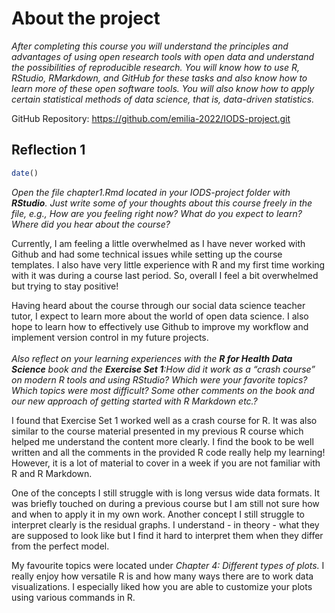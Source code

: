 # About the project

*After completing this course you will understand the principles and advantages of using open research tools with open data and understand the possibilities of reproducible research. You will know how to use R, RStudio, RMarkdown, and GitHub for these tasks and also know how to learn more of these open software tools. You will also know how to apply certain statistical methods of data science, that is, data-driven statistics.*

GitHub Repository: <https://github.com/emilia-2022/IODS-project.git>

## Reflection 1

```r
date()
```

*Open the file chapter1.Rmd located in your IODS-project folder with **RStudio**. Just write some of your thoughts about this course freely in the file, e.g., How are you feeling right now? What do you expect to learn? Where did you hear about the course?*

Currently, I am feeling a little overwhelmed as I have never worked with Github and had some technical issues while setting up the course templates. I also have very little experience with R and my first time working with it was during a course last period. So, overall I feel a bit overwhelmed but trying to stay positive!

Having heard about the course through our social data science teacher tutor, I expect to learn more about the world of open data science. I also hope to learn how to effectively use Github to improve my workflow and implement version control in my future projects. \
\
*Also reflect on your learning experiences with the **R for Health Data Science** book and the **Exercise Set 1**:How did it work as a "crash course" on modern R tools and using RStudio? Which were your favorite topics? Which topics were most difficult? Some other comments on the book and our new approach of
getting started with R Markdown etc.?*

I found that Exercise Set 1 worked well as a crash course for R. It was also similar to the course material presented in my previous R course which helped me understand the content more clearly. I find the book to be well written and all the comments in the provided R code really help my learning! However, it is a lot of material to cover in a week if you are not familiar with R and R Markdown.

One of the concepts I still struggle with is long versus wide data formats. It was briefly touched on during a previous course but I am still not sure how and when to apply it in my own work. Another concept I still struggle to interpret clearly is the residual graphs. I understand - in theory - what they are supposed to look like but I find it hard to interpret them when they differ from the perfect model.

My favourite topics were located under *Chapter 4: Different types of plots.* I really enjoy how versatile R is and how many ways there are to work data visualizations. I especially liked how you are able to customize your plots using various commands in R.
